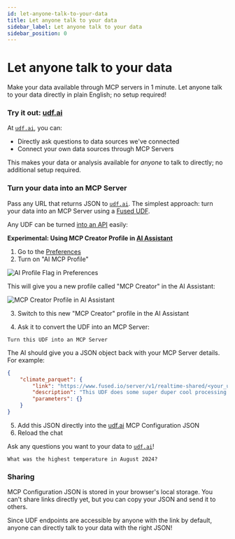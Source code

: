 ```yaml
---
id: let-anyone-talk-to-your-data
title: Let anyone talk to your data
sidebar_label: Let anyone talk to your data
sidebar_position: 0
---
```


# Let anyone talk to your data

Make your data available through MCP servers in 1 minute. Let anyone talk to your data directly in plain English; no setup required!

### Try it out: [udf.ai](https://udf.ai/)

At [`udf.ai`](https://udf.ai/), you can:
- Directly ask questions to data sources we've connected
- Connect your own data sources through MCP Servers

This makes your data or analysis available for _anyone_ to talk to directly; no additional setup required.


<ReactPlayer 
  className="video__player"
  playing={false}
  muted={true}
  controls
  height="100%"
  width="100%"
  url="https://fused-magic.s3.us-west-2.amazonaws.com/workbench-walkthrough-videos/docs_rewrite/tutorials/Updated_ui_demo_udf_ai_compressed.mp4"
/>


### Turn your data into an MCP Server

Pass any URL that returns JSON to [`udf.ai`](https://udf.ai/). The simplest approach: turn your data into an MCP Server using a [Fused UDF](/core-concepts/write/).

Any UDF can be turned [into an API](/tutorials/engineering-etl/#turn-your-data-into-an-api) easily:

**Experimental: Using MCP Creator Profile in [AI Assistant](/workbench/ai-assistant/)**

1. Go to the [Preferences](/workbench/preferences/)
2. Turn on "AI MCP Profile" 

![AI Profile Flag in Preferences](/img/tutorials/ai_profile_flag.png)

This will give you a new profile called "MCP Creator" in the AI Assistant:

![MCP Creator Profile in AI Assistant](/img/tutorials/MCP_creator_profile.png)

3. Switch to this new "MCP Creator" profile in the AI Assistant

4. Ask it to convert the UDF into an MCP Server: 

```text
Turn this UDF into an MCP Server
```

The AI should give you a JSON object back with your MCP Server details. For example:

```json
{ 
    "climate_parquet": { 
        "link": "https://www.fused.io/server/v1/realtime-shared/<your_udf_shared_token>/run/file?dtype_out_raster=png&dtype_out_vector=json", 
        "description": "This UDF does some super duper cool processing. Call it when the user wants to do something super duper cool. No parameters are needed.", 
        "parameters": {} 
    } 
}
```

5. Add this JSON directly into the [udf.ai](https://udf.ai/) MCP Configuration JSON
6. Reload the chat

Ask any questions you want to your data to [`udf.ai`](https://udf.ai/)!

```
What was the highest temperature in August 2024?
```

### Sharing

MCP Configuration JSON is stored in your browser's local storage. You can't share links directly yet, but you can copy your JSON and send it to others.

Since UDF endpoints are accessible by anyone with the link by default, anyone can directly talk to your data with the right JSON!